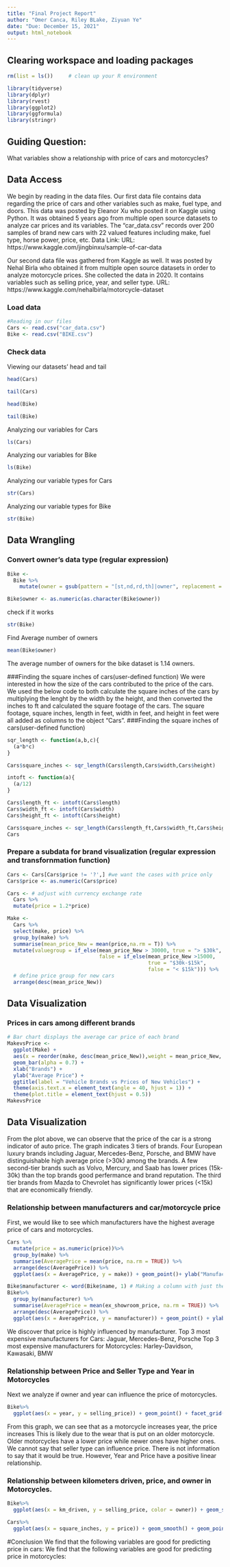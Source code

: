 ```yaml
---
title: "Final Project Report"
author: "Omer Canca, Riley BLake, Ziyuan Ye"
date: "Due: December 15, 2021"
output: html_notebook
---
```

## Clearing workspace and loading packages
```r
rm(list = ls())     # clean up your R environment

library(tidyverse) 
library(dplyr)
library(rvest)
library(ggplot2)
library(ggformula)
library(stringr)
```


## Guiding Question: 
What variables show a relationship with price of cars and motorcycles?


## Data Access
We begin by reading in the data files. Our first data file contains data regarding the price of cars and other variables such as make, fuel type, and doors. This data was posted by Eleanor Xu who posted it on Kaggle using Python. It was obtained 5 years ago from multiple open source datasets to analyze car prices and its variables. The “car_data.csv” records over 200 samples of brand new cars with 22 valued features including make, fuel type, horse power, price, etc.
Data Link: URL: https://www.kaggle.com/jingbinxu/sample-of-car-data

Our second data file was gathered from Kaggle as well. It was posted by Nehal Birla who obtained it from multiple open source datasets in order to analyze motorcycle prices. She collected the data in 2020. It contains variables such as selling price, year, and seller type.
URL: https://www.kaggle.com/nehalbirla/motorcycle-dataset

### Load data
```r
#Reading in our files
Cars <- read.csv("car_data.csv")
Bike <- read.csv("BIKE.csv")
```


### Check data
Viewing our datasets' head and tail
```r
head(Cars)
```

```r
tail(Cars)
```

```r
head(Bike)
```

```r
tail(Bike)
```

Analyzing our variables for Cars
```r
ls(Cars)
```

Analyzing our variables for Bike
```r
ls(Bike)
```

Analyzing our variable types for Cars
```r
str(Cars)
```

Analyzing our variable types for Bike
```r
str(Bike)
```


## Data Wrangling

### Convert owner's data type (regular expression)

```r
Bike <-
  Bike %>%
    mutate(owner = gsub(pattern = "[st,nd,rd,th]|owner", replacement = "", owner))
```

```r
Bike$owner <- as.numeric(as.character(Bike$owner))
```

check if it works
```r
str(Bike)
```
Find Average number of owners
```r
mean(Bike$owner)
```
The average number of owners for the bike dataset is 1.14 owners.

###Finding the square inches of cars(user-defined function)
We were interested in how the size of the cars contributed to the price of the cars. We used the below code to both calculate the square inches of the cars by multiplying the lenght by the width by the height, and then converted the inches to ft and calculated the square footage of the cars. The square footage, square inches, length in feet, width in feet, and height in feet were all added as columns to the object "Cars".
###Finding the square inches of cars(user-defined function)
```r
sqr_length <- function(a,b,c){
  (a*b*c)
}

Cars$square_inches <- sqr_length(Cars$length,Cars$width,Cars$height)

intoft <- function(a){
  (a/12)
}

Cars$length_ft <- intoft(Cars$length)
Cars$width_ft <- intoft(Cars$width)
Cars$height_ft <- intoft(Cars$height)

Cars$square_inches <- sqr_length(Cars$length_ft,Cars$width_ft,Cars$height_ft)
Cars

```


### Prepare a subdata for brand visualization (regular expression and transfornmation function)

```r
Cars <- Cars[Cars$price != '?',] #we want the cases with price only
Cars$price <- as.numeric(Cars$price)

Cars <- # adjust with currency exchange rate
  Cars %>%
  mutate(price = 1.2*price)

Make <-
  Cars %>%
  select(make, price) %>%
  group_by(make) %>%
  summarise(mean_price_New = mean(price,na.rm = T)) %>%
  mutate(valuegroup = if_else(mean_price_New > 30000, true = "> $30k", 
                              false = if_else(mean_price_New >15000, 
                                              true = "$30k-$15k", 
                                              false = "< $15k"))) %>%
  # define price group for new cars 
  arrange(desc(mean_price_New))
```


## Data Visualization

### Prices in cars among different brands 

```r
# Bar chart displays the average car price of each brand
MakevsPrice <-
  ggplot(Make) +
  aes(x = reorder(make, desc(mean_price_New)),weight = mean_price_New, fill = valuegroup) +
  geom_bar(alpha = 0.7) + 
  xlab("Brands") +
  ylab("Average Price") +
  ggtitle(label = "Vehicle Brands vs Prices of New Vehicles") +
  theme(axis.text.x = element_text(angle = 40, hjust = 1)) +
  theme(plot.title = element_text(hjust = 0.5))
MakevsPrice
```
## Data Visualization

From the plot above, we can observe that the price of the car is a strong indicator of auto price. The graph indicates 3 tiers of brands. Four European luxury brands including Jaguar, Mercedes-Benz, Porsche, and BMW have distinguishable high average price (>30k) among the brands. A few second-tier brands such as Volvo, Mercury, and Saab has lower prices (15k-30k) than the top brands good perfermance and brand reputation. The third tier brands from Mazda to Chevrolet has significantly lower prices (<15k) that are economically friendly.

### Relationship between manufacturers and car/motorcycle price 
First, we would like to see which manufacturers have the highest average price of cars and motorcycles.
```r
Cars %>%
  mutate(price = as.numeric(price))%>%
  group_by(make) %>%
  summarise(AveragePrice = mean(price, na.rm = TRUE)) %>%
  arrange(desc(AveragePrice)) %>%
  ggplot(aes(x = AveragePrice, y = make)) + geom_point()+ ylab("Manufacturer") + xlab("Average Price of Car") + ggtitle("Average Price of Car by Manufacturer")

```
```r
Bike$manufacturer <- word(Bike$name, 1) # Making a column with just the manufacturer
Bike%>%
  group_by(manufacturer) %>%
  summarise(AveragePrice = mean(ex_showroom_price, na.rm = TRUE)) %>%
  arrange(desc(AveragePrice)) %>%
  ggplot(aes(x = AveragePrice, y = manufacturer)) + geom_point() + ylab("Manufacturer") + xlab("Average Price of Motorcycle") + ggtitle("Average Price of Motorcycle by Manufacturer")
```
We discover that price is highly influenced by manufacturer. 
Top 3 most expensive manufacturers for Cars: Jaguar, Mercedes-Benz, Porsche
Top 3 most expensive manufacturers for Motorcycles: Harley-Davidson, Kawasaki, BMW

###  Relationship between Price and Seller Type and Year in Motorcycles
Next we analyze if owner and year can influence the price of motorcycles.
```r
Bike%>%
  ggplot(aes(x = year, y = selling_price)) + geom_point() + facet_grid( ~ seller_type)  + ylab("Price of Motorcycle") + xlab("Year of Motorcycle") + ggtitle("Price of Motorcycle by Seller Type and Year")
```
From this graph, we can see that as a motorcycle increases year, the price increases This is likely due to the wear that is put on an older motorcycle. Older motorcycles have a lower price while newer ones have higher ones. We cannot say that seller type can influence price. There is not information to say that it would be true. However, Year and Price have a positive linear relationship.

### Relationship between kilometers driven, price, and owner in Motorcycles.
```r
Bike%>%
  ggplot(aes(x = km_driven, y = selling_price, color = owner)) + geom_smooth() + geom_point()+ ylab("Price of Motorcycle") + xlab("Kilometers on Motorcycle") + ggtitle("Price of Motorcycle by km Driven and Seller Type") + xlim(0, 25000)+ ylim(0, 50000)
```

```r
Cars%>%
  ggplot(aes(x = square_inches, y = price)) + geom_smooth() + geom_point()+ ylab("Price of Car") + xlab("Size of Car(in)") + ggtitle("Price of Car by Size(in)")
```

#Conclusion
We find that the following variables are good for predicting price in cars:
We find that the following variables are good for predicting price in motorcycles:
